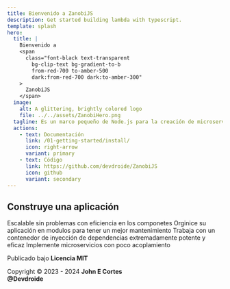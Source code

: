 ```yaml
---
title: Bienvenido a ZanobiJS
description: Get started building lambda with typescript.
template: splash
hero:
  title: |
    Bienvenido a
    <span
      class="font-black text-transparent
        bg-clip-text bg-gradient-to-b
        from-red-700 to-amber-500
        dark:from-red-700 dark:to-amber-300"
    >
      ZanobiJS
    </span>
  image:
    alt: A glittering, brightly colored logo
    file: ../../assets/ZanobiHero.png
  tagline: Es un marco pequeño de Node.js para la creación de microservicios del lado del servidor, eficientes, escalables y de nivel empresarial con TypeScript.
  actions:
    - text: Documentación
      link: /01-getting-started/install/
      icon: right-arrow
      variant: primary
    - text: Código
      link: https://github.com/devdroide/ZanobiJS
      icon: github
      variant: secondary
---
```



## Construye una aplicación

<CardGrid stagger>
  <Card title="Escalable" icon="rocket">
    Escalable sin problemas con eficiencia en los componetes
  </Card>
  <Card title="Modular" icon="matrix">
    Orginice su aplicación en modulos para tener un mejor mantenimiento
  </Card>
  <Card title="Inyección de dependencia" icon="add-document">
    Trabaja con un contenedor de inyección de dependencias extremadamente
    potente y eficaz
  </Card>
  <Card title="Microservicios" icon="puzzle">
    Implemente microservicios con poco acoplamiento
  </Card>
</CardGrid>

<footer class="text-center">
  <p class="mb-0">
    Publicado bajo <strong>Licencia MIT</strong>
  </p>
  <p class="mt-0">
    Copyright © 2023 - 2024 <strong>John E Cortes</strong>
    <br>
      <strong>@Devdroide</strong>
    </br>
  </p>
</footer>
